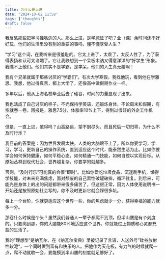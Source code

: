 ```yaml
---
title: 为什么要上进
date: '2024-10-02 11:58'
tags: ['thoughts']
draft: false
---
```


我反感那些把学习挂嘴边的人。那么上进，是学魔怔了吧？业（课）余时间还不好好玩，他们的生活里没有别的重要的事吗，懂不懂享受人生？

“学习”这个词，在我听来是很羞耻的。它太上进了，太乖了，太反人性了，为了获得表扬和认可太谄媚了。它让我联想到一个呆板木讷又得意洋洋的“好学生”形象。我瞧不上他们。他们其实不是学霸，是学呆，他们的人生真无趣啊！

我有个兄弟就属于那些讨厌的“学霸们”。有次大学寒假，我找他玩，看到他在学雅思。我想，他过得真苦，都上大学了，还像高中做假期作业一样。

多年以后，他从上海名校毕业后去了硅谷，时间的力量显现了出来。

我也活成了自己讨厌的样子，不光保持学英语，还锻炼身体，不论周末和假期，有空就卷一卷。回报是，雅思7.5分，体脂率10%上下，得到过很好的外企工作机会。

但是，一直上进，值得吗？山高路远，望不到尽头，而且死后一切归零，为什么不及时行乐？

我目前的答案是：因为世界发展太快，人类的大脑跟不上了，所以你要学习，学习，学习，更新自己的操作系统，直到适应这个时代，能泰然生活为止。比如你要学会如何保持健康，如何平稳心态，如何精通一门技能，如何自控以实现目标。从原始丛林到现代社会，世界越复杂，你要学的就越多。

否则，“及时行乐”可能真的会很“即时“。比如你爱吃垃圾食品，沉迷刷手机，懒得学技能，对未来充满焦虑，面对颓废的自己索性破罐破摔，循环往复。到后来，可能光是身体上的出的问题都带来很多痛苦了。但这很正常，因为人体使用说明书一开始还是按照原始社会写的，你不及时更新它就会踩很多坑。

每上一个台阶，你就更适应这个世界一些，你的焦虑就少一分，获得幸福的能力就多一分。

那卷什么时候是个头？虽然我们普通人一辈子都爬不到顶，但半山腰是有个刻度的。只要爬到那，你的大脑能80%地适应这个世界，你就能过上物质和心灵都充盈的生活了。

我的”理想型“是纳瓦尔，在《纳瓦尔宝典》里被记录了言语，人送外号”硅谷放射性软泥“，一个同时做到富有和快乐的人。把他作为天花板，有力气的时候就爬一点，爬不动就歇一会，要能摸到半山腰的刻度就足够好了。